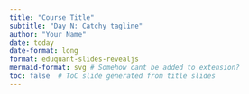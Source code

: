 ```yaml
---
title: "Course Title"
subtitle: "Day N: Catchy tagline"
author: "Your Name"
date: today
date-format: long
format: eduquant-slides-revealjs
mermaid-format: svg # Somehow cant be added to extension?
toc: false  # ToC slide generated from title slides
---
```


